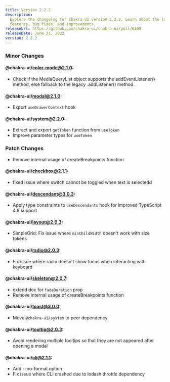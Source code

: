 ```yaml
---
title: Version 2.2.2
description:
  Explore the changelog for Chakra UI version 2.2.2. Learn about the latest
  features, bug fixes, and improvements.
releaseUrl: https://github.com/chakra-ui/chakra-ui/pull/6169
releaseDate: June 21, 2022
version: 2.2.2
---
```


### Minor Changes

#### @chakra-ui/color-mode@2.1.0:

- Check if the MediaQueryList object supports the addEventListener() method,
  else fallback to the legacy .addListener() method.

#### @chakra-ui/modal@2.1.0:

- Export `useDrawerContext` hook

#### @chakra-ui/system@2.2.0:

- Extract and export `getToken` function from `useToken`
- Improve parameter types for `useToken`

### Patch Changes

- Remove internal usage of createBreakpoints function

#### @chakra-ui/checkbox@2.1.1:

- fixed issue where switch cannot be toggled when text is selectedd

#### @chakra-ui/descendant@3.0.3:

- Apply type constraints to `useDescendants` hook for improved TypeScript 4.8
  support

#### @chakra-ui/layout@2.0.3:

- SimpleGrid: Fix issue where `minChildWidth` doesn't work with size tokens

#### @chakra-ui/radio@2.0.3:

- Fix issue where radio doesn't show focus when interacting with keyboard

#### @chakra-ui/skeleton@2.0.7:

- extend doc for `fadeDuration` prop
- Remove internal usage of createBreakpoints function

#### @chakra-ui/toast@3.0.0:

- Move `@chakra-ui/system` to peer dependency

#### @chakra-ui/tooltip@2.0.3:

- Avoid rendering multiple tooltips so that they are not appeared after opening
  a modal

#### @chakra-ui/cli@2.1.1:

- Add --no-format option
- Fix issue where CLI crashed due to lodash throttle dependency
